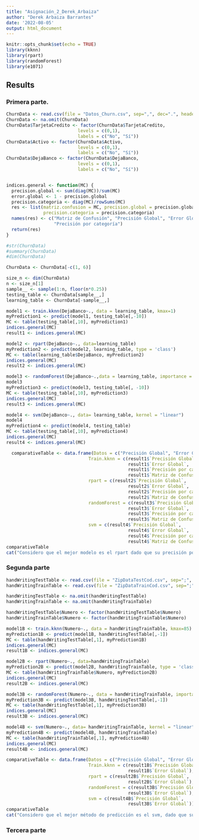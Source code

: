 ```yaml
---
title: "Asignación_2_Derek_Arbaiza"
author: "Derek Arbaiza Barrantes"
date: '2022-08-05'
output: html_document
---
```


```r
knitr::opts_chunk$set(echo = TRUE)
library(kknn)
library(rpart)
library(randomForest)
library(e1071)
```

## Results {.tabset}

### Primera parte.
```r
ChurnData <- read.csv(file = "Datos_Churn.csv", sep=",", dec=".", header=TRUE, row.names = 1)
ChurnData <- na.omit(ChurnData)
ChurnData$TarjetaCredito <- factor(ChurnData$TarjetaCredito,
                           levels = c(0,1),
                           labels = c("No", "Sí"))
ChurnData$Activo <- factor(ChurnData$Activo,
                           levels = c(0,1),
                           labels = c("No", "Sí"))
ChurnData$DejaBanco <- factor(ChurnData$DejaBanco,
                           levels = c(0,1),
                           labels = c("No", "Sí"))


indices.general <- function(MC) {
  precision.global <- sum(diag(MC))/sum(MC)
  error.global <- 1 - precision.global
  precision.categoria <- diag(MC)/rowSums(MC)
  res <- list(matriz.confusion = MC, precision.global = precision.global, error.global = error.global, 
              precision.categoria = precision.categoria)
  names(res) <- c("Matriz de Confusión", "Precisión Global", "Error Global", 
                  "Precisión por categoría")
  return(res)
}

#str(ChurnData)
#summary(ChurnData)
#dim(ChurnData)

ChurnData <- ChurnData[-c(1, 6)]

size_n <- dim(ChurnData)
n <- size_n[1]
sample__ <- sample(1:n, floor(n*0.25))
testing_table <- ChurnData[sample__,]
learning_table <- ChurnData[-sample__,]

```

```r
model1 <- train.kknn(DejaBanco~., data = learning_table, kmax=1)
myPrediction1 <- predict(model1, testing_table[,-10])
MC <- table(testing_table[,10], myPrediction1)
indices.general(MC)
result1 <- indices.general(MC)
```

```r
model2 <- rpart(DejaBanco~., data=learning_table)
myPrediction2 <- predict(model2, learning_table, type = 'class')
MC <- table(learning_table$DejaBanco, myPrediction2)
indices.general(MC)
result2 <- indices.general(MC)
```

```r
model3 <- randomForest(DejaBanco~.,data = learning_table, importance = TRUE)
model3
myPrediction3 <- predict(model3, testing_table[, -10])
MC <- table(testing_table[,10], myPrediction3)
indices.general(MC)
result3 <- indices.general(MC)
```

```r
model4 <- svm(DejaBanco~., data= learning_table, kernel = "linear")
model4
myPrediction4 <- predict(model4, testing_table)
MC <- table(testing_table[,10], myPrediction4)
indices.general(MC)
result4 <- indices.general(MC)
```

```r
  comparativeTable <- data.frame(Datos = c("Precisión Global", "Error Global", "Precisión Positiva", "Precisión Negativa", "Asertividad Negativa", "Asertividad Positiva", "Falsos Positivos", "Verdaderos Positivos"),
                               Train.kknn = c(result1$`Precisión Global`,
                                              result1$`Error Global`, 
                                              result1$`Precisión por categoría`,
                                              result1$`Matriz de Confusión`),
                               rpart = c(result2$`Precisión Global`,
                                              result2$`Error Global`, 
                                              result2$`Precisión por categoría`,
                                              result2$`Matriz de Confusión`),
                               randomForest = c(result3$`Precisión Global`,
                                              result3$`Error Global`, 
                                              result3$`Precisión por categoría`,
                                              result3$`Matriz de Confusión`),
                               svm = c(result4$`Precisión Global`,
                                              result4$`Error Global`, 
                                              result4$`Precisión por categoría`,
                                              result4$`Matriz de Confusión`))
comparativeTable
cat("Considero que el mejor modelo es el rpart dado que su precisión positiva (para detectar si es fraude) es de 96%.")
```

### Segunda parte

```r
handWritingTestTable <- read.csv(file = "ZipDataTestCod.csv", sep=";", dec=".", header = TRUE)
handWritingTrainTable <- read.csv(file = "ZipDataTrainCod.csv", sep=";", dec=".", header = TRUE)

handWritingTestTable <- na.omit(handWritingTestTable)
handWritingTrainTable <- na.omit(handWritingTrainTable)

handWritingTestTable$Numero <- factor(handWritingTestTable$Numero)
handWritingTrainTable$Numero <- factor(handWritingTrainTable$Numero)

```

```r
model1B <- train.kknn(Numero~., data = handWritingTrainTable, kmax=85)
myPrediction1B <- predict(model1B, handWritingTestTable[,-1])
MC <- table(handWritingTestTable[,1], myPrediction1B)
indices.general(MC)
result1B <- indices.general(MC)
```

```r
model2B <- rpart(Numero~., data=handWritingTrainTable)
myPrediction2B <- predict(model2B, handWritingTrainTable, type = 'class')
MC <- table(handWritingTrainTable$Numero, myPrediction2B)
indices.general(MC)
result2B <- indices.general(MC)
```

```r
model3B <- randomForest(Numero~., data = handWritingTrainTable, importance = TRUE)
myPrediction3B <- predict(model3B, handWritingTestTable[,-1])
MC <- table(handWritingTestTable[,1], myPrediction3B)
indices.general(MC)
result3B <- indices.general(MC)
```

```r
model4B <- svm(Numero~., data= handWritingTrainTable, kernel = "linear")
myPrediction4B <- predict(model4B, handWritingTrainTable)
MC <- table(handWritingTrainTable[,1], myPrediction4B)
indices.general(MC)
result4B <- indices.general(MC)
```


```r
comparativeTable <- data.frame(Datos = c("Precisión Global", "Error Global"),
                               Train.kknn = c(result1B$`Precisión Global`,
                                              result1B$`Error Global`),
                               rpart = c(result2B$`Precisión Global`,
                                              result2B$`Error Global`),
                               randomForest = c(result3B$`Precisión Global`,
                                              result3B$`Error Global`),
                               svm = c(result4B$`Precisión Global`,
                                              result3B$`Error Global`))
comparativeTable
cat("Considero que el mejor método de predicción es el svm, dado que su precisión es de 99%.")
```


### Tercera parte
```r


```


